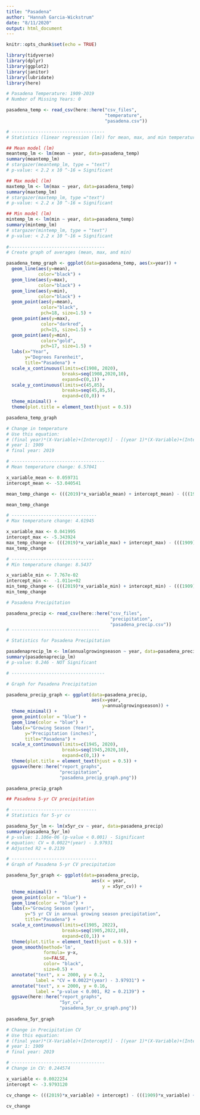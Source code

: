 ```yaml
---
title: "Pasadena"
author: "Hannah Garcia-Wickstrum"
date: "8/11/2020"
output: html_document
---
```


```r
knitr::opts_chunk$set(echo = TRUE)
```

```r
library(tidyverse)
library(dplyr)
library(ggplot2)
library(janitor)
library(lubridate)
library(here)
```

```r
# Pasadena Temperature: 1909-2019
# Number of Missing Years: 0

pasadena_temp <- read_csv(here::here("csv_files",
                                     "temperature",
                                     "pasadena.csv"))

# -----------------------------------
# Statistics (linear regression (lm)) for mean, max, and min temperature in Pasadena

## Mean model (lm)
meantemp_lm <- lm(mean ~ year, data=pasadena_temp)
summary(meantemp_lm)
# stargazer(meantemp_lm, type = "text")
# p-value: < 2.2 x 10 ^-16 = Significant

## Max model (lm)
maxtemp_lm <- lm(max ~ year, data=pasadena_temp)
summary(maxtemp_lm)
# stargazer(maxtemp_lm, type ="text")
# p-value: < 2.2 x 10 ^-16 = Significant

## Min model (lm)
mintemp_lm <- lm(min ~ year, data=pasadena_temp)
summary(mintemp_lm)
# stargazer(mintemp_lm, type = "text")
# p-value: < 2.2 x 10 ^-16 = Significant
 
#------------------------------------
# Create graph of averages (mean, max, and min)

pasadena_temp_graph <- ggplot(data=pasadena_temp, aes(x=year)) +
  geom_line(aes(y=mean), 
            color="black") +
  geom_line(aes(y=max), 
            color="black") +
  geom_line(aes(y=min), 
            color="black") +
  geom_point(aes(y=mean), 
             color="black", 
             pch=18, size=1.5) +
  geom_point(aes(y=max), 
             color="darkred",
             pch=15, size=1.5) +
  geom_point(aes(y=min), 
             color="gold", 
             pch=17, size=1.5) +
  labs(x="Year",
       y="Degrees Farenheit", 
       title="Pasadena") +
  scale_x_continuous(limits=c(1908, 2020), 
                     breaks=seq(1908,2020,10), 
                     expand=c(0,1)) +
  scale_y_continuous(limits=c(45,85), 
                     breaks=seq(45,85,5), 
                     expand=c(0,0)) +
  theme_minimal() +
  theme(plot.title = element_text(hjust = 0.5))

pasadena_temp_graph
```

```r
# Change in temperature
# Use this equation: 
# (final year)*(X-Variable)+(Intercept)] - [(year 1)*(X-Variable)+(Intercept)
# year 1: 1909
# final year: 2019

# -----------------------------------
# Mean temperature change: 6.57041

x_variable_mean <- 0.059731
intercept_mean <- -53.040541

mean_temp_change <- (((2019)*x_variable_mean) + intercept_mean) - (((1909)*x_variable_mean) + intercept_mean)

mean_temp_change

# --------------------------------
# Max temperature change: 4.61945 

x_variable_max <- 0.041995 
intercept_max <- -5.343924
max_temp_change <- (((2019)*x_variable_max) + intercept_max) - (((1909)*x_variable_max) + intercept_max)
max_temp_change

# -------------------------------
# Min temperature change: 8.5437

x_variable_min <- 7.767e-02
intercept_min <-  -1.011e+02
min_temp_change <- (((2019)*x_variable_min) + intercept_min) - (((1909)*x_variable_min) + intercept_min)
min_temp_change
```



```r
# Pasadena Precipitation

pasadena_precip <- read_csv(here::here("csv_files",
                                       "precipitation",
                                       "pasadena_precip.csv"))
# ---------------------------------

# Statistics for Pasadena Precipitation

pasadenaprecip_lm <- lm(annualgrowingseason ~ year, data=pasadena_precip)
summary(pasadenaprecip_lm)
# p-value: 0.246 - NOT Significant

# -----------------------------------

# Graph for Pasadena Precipitation 

pasadena_precip_graph <- ggplot(data=pasadena_precip,
                                aes(x=year,
                                    y=annualgrowingseason)) +
  theme_minimal() +
  geom_point(color = "blue") +
  geom_line(color = "blue") + 
  labs(x="Growing Season (Year)",
       y="Precipitation (inches)",
       title="Pasadena") +
  scale_x_continuous(limits=c(1945, 2020),
                     breaks=seq(1945,2020,10),
                     expand=c(0,1)) +
  theme(plot.title = element_text(hjust = 0.5)) +
  ggsave(here::here("report_graphs",
                    "precipitation",
                    "pasadena_precip_graph.png"))

pasadena_precip_graph

```

```r
## Pasadena 5-yr CV precipitation 

# --------------------------------
# Statistics for 5-yr cv

pasadena_5yr_lm <- lm(x5yr_cv ~ year, data=pasadena_precip)
summary(pasadena_5yr_lm)
# p-value: 1.106e-06 (p-value < 0.001) - Significant
# equation: CV = 0.0022*(year) - 3.97931
# Adjusted R2 = 0.2139

# --------------------------------
# Graph of Pasadena 5-yr CV precipitation

pasadena_5yr_graph <- ggplot(data=pasadena_precip,
                                aes(x = year,
                                    y = x5yr_cv)) +
  theme_minimal() +
  geom_point(color = "blue") +
  geom_line(color = "blue") + 
  labs(x="Growing Season (year)",
       y="5 yr CV in annual growing season precipitation",
       title="Pasadena") +
  scale_x_continuous(limits=c(1905, 2022),
                     breaks=seq(1905,2022,10),
                     expand=c(0,1)) +
  theme(plot.title = element_text(hjust = 0.5)) +
  geom_smooth(method='lm',
              formula= y~x,
              se=FALSE,
              color= "black",
              size=0.5) +
  annotate("text", x = 2000, y = 0.2,
           label = "CV = 0.0022*(year) - 3.97931") +
  annotate("text", x = 2000, y = 0.16,
           label = "p-value < 0.001, R2 = 0.2139") +
  ggsave(here::here("report_graphs",
                    "5yr_cv",
                    "pasadena_5yr_cv_graph.png"))
  
pasadena_5yr_graph
```

```r
# Change in Precipitation CV
# Use this equation: 
# (final year)*(X-Variable)+(Intercept)] - [(year 1)*(X-Variable)+(Intercept)
# year 1: 1909
# final year: 2019

# -----------------------------------
# Change in CV: 0.244574

x_variable <- 0.0022234
intercept <- -3.9793120

cv_change <- (((2019)*x_variable) + intercept) - (((1909)*x_variable) + intercept)

cv_change
```

